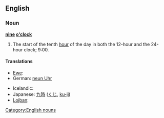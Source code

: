 ==English==

===Noun===
'''[[nine]] [[o'clock]]'''

# The start of the tenth [[hour]] of the day in both the 12-hour and the 24-hour clock; 9:00.

====Translations====
{{trans-top|the start of the tenth hour}}
* [[Ewe]]: {{tø|ee|ga asieke|n|xs=Ewe}}
* German: [[neun Uhr]]
{{trans-mid}}
* Icelandic: {{t-|is|klukkan níu}}
* Japanese: [[九時]] ([[くじ]], [[ku-ji]])
* [[Lojban]]: {{t|jbo|socac.}}
{{trans-bottom}}

[[Category:English nouns]]